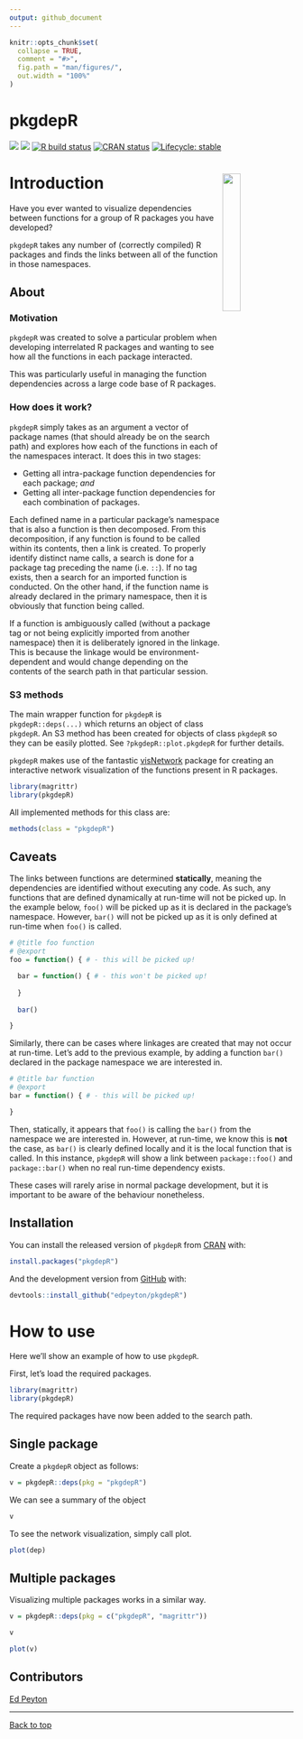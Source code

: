 ```yaml
---
output: github_document
---
```


<!-- README.md is generated from README.Rmd. Please edit that file -->

```r
knitr::opts_chunk$set(
  collapse = TRUE,
  comment = "#>",
  fig.path = "man/figures/",
  out.width = "100%"
)
```
# pkgdepR 

[![](https://cranlogs.r-pkg.org/badges/pkgdepR)](https://cran.r-project.org/package=pkgdepR)
[![](http://cranlogs.r-pkg.org/badges/grand-total/pkgdepR)](https://cran.r-project.org/package=pkgdepR)
[![R build status](https://github.com/edpeyton/pkgdepR/workflows/R-CMD-check/badge.svg)](https://github.com/edpeyton/pkgdepR/actions/)
[![CRAN status](https://www.r-pkg.org/badges/version/pkgdepR)](https://CRAN.R-project.org/package=pkgdepR)
[![Lifecycle: stable](https://img.shields.io/badge/lifecycle-stable-brightgreen.svg)](https://lifecycle.r-lib.org/articles/stages.html)

# Introduction <img src="inst/figures/hexsticker.png" align="right" style="width:25%">

Have you ever wanted to visualize dependencies between functions for a group of R packages you have developed?

`pkgdepR` takes any number of (correctly compiled) R packages and finds the links between all of the function in those namespaces.

## About

### Motivation

`pkgdepR` was created to solve a particular problem when developing interrelated R packages and wanting to see how all the functions in each package interacted.

This was particularly useful in managing the function dependencies across a large code base of R packages.

### How does it work?

`pkgdepR` simply takes as an argument a vector of package names (that should already be on the search path) and explores how each of the functions in each of the namespaces interact. It does this in two stages:  

* Getting all intra-package function dependencies for each package; *and*  
* Getting all inter-package function dependencies for each combination of packages.

Each defined name in a particular package's namespace that is also a function is then decomposed. From this decomposition, if any function is found to be called within its contents, then a link is created. To properly identify distinct name calls, a search is done for a package tag preceding the name (i.e. `::`). If no tag exists, then a search for an imported function is conducted. On the other hand, if the function name is already declared in the primary namespace, then it is obviously that function being called.

If a function is ambiguously called (without a package tag or not being explicitly imported from another namespace) then it is deliberately ignored in the linkage. This is because the linkage would be environment-dependent and would change depending on the contents of the search path in that particular session.

### S3 methods

The main wrapper function for `pkgdepR` is `pkgdepR::deps(...)` which returns an object of class `pkgdepR`. An S3 method has been created for objects of class `pkgdepR` so they can be easily plotted. See `?pkgdepR::plot.pkgdepR` for further details.

`pkgdepR` makes use of the fantastic [visNetwork](https://github.com/datastorm-open/visNetwork) package for creating an interactive network visualization of the functions present in R packages.

```r
library(magrittr)
library(pkgdepR)

```

All implemented methods for this class are:
```r
methods(class = "pkgdepR")
```

## Caveats
The links between functions are determined **statically**, meaning the dependencies are identified without executing any code. As such, any functions that are defined dynamically at run-time will not be picked up. In the example below, `foo()` will be picked up as it is declared in the package's namespace. However, `bar()` will not be picked up as it is only defined at run-time when `foo()` is called.
```r
# @title foo function
# @export
foo = function() { # - this will be picked up!

  bar = function() { # - this won't be picked up!
  
  }
  
  bar()

}

```

Similarly, there can be cases where linkages are created that may not occur at run-time. Let's add to the previous example, by adding a function `bar()` declared in the package namespace we are interested in. 

```r
# @title bar function
# @export
bar = function() { # - this will be picked up!

}

```

Then, statically, it appears that `foo()` is calling the `bar()` from the namespace we are interested in. However, at run-time, we know this is **not** the case, as `bar()` is clearly defined locally and it is the local function that is called. In this instance, `pkgdepR` will show a link between `package::foo()` and `package::bar()` when no real run-time dependency exists.

These cases will rarely arise in normal package development, but it is important to be aware of the behaviour nonetheless.

## Installation

You can install the released version of `pkgdepR` from [CRAN](https://CRAN.R-project.org) with:

```r
install.packages("pkgdepR")
```

And the development version from [GitHub](https://github.com/edpeyton/pkgdepR) with:

```r
devtools::install_github("edpeyton/pkgdepR")
```


# How to use
Here we'll show an example of how to use `pkgdepR`.

First, let's load the required packages.

```r
library(magrittr)
library(pkgdepR)

```


The required packages have now been added to the search path.

## Single package
Create a `pkgdepR` object as follows:
```r
v = pkgdepR::deps(pkg = "pkgdepR")
```

We can see a summary of the object
```r
v
```

To see the network visualization, simply call plot.
```r
plot(dep)

```

## Multiple packages
Visualizing multiple packages works in a similar way.
```r
v = pkgdepR::deps(pkg = c("pkgdepR", "magrittr"))
```

```r
v
```

```r
plot(v)
``` 





## Contributors
[Ed Peyton](https://github.com/edpeyton)



*****

<a href="#top">Back to top</a>
  
  